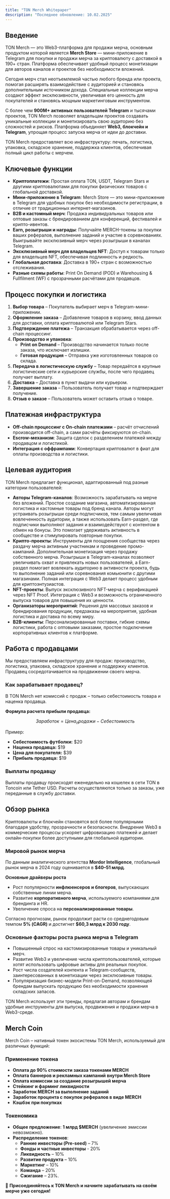 ```yaml
---
title: "TON Merch Whitepaper"
description: "Последнее обновление: 10.02.2025"
---
```


## Введение

TON Merch — это Web3-платформа для продажи мерча, основным продуктом которой является **Merch Store** — мини-приложение в Telegram для покупки и продажи мерча за криптовалюту с доставкой в 190+ стран. Платформа обеспечивает удобный процесс монетизации для авторов каналов и проектов без необходимости вложений.

Сегодня мерч стал неотъемлемой частью любого бренда или проекта, помогая расширять взаимодействие с аудиторией и становясь дополнительным источником дохода. Специальные коллекции мерча создают эффект эксклюзивности, увеличивая его ценность для покупателей и становясь мощным маркетинговым инструментом.

С более чем **900M+ активных пользователей Telegram** и тысячами проектов, TON Merch позволяет владельцам проектов создавать уникальные коллекции и монетизировать свою аудиторию без сложностей и рисков. Платформа объединяет **Web3, блокчейн и Telegram**, упрощая процесс запуска мерча от идеи до доставки. 

TON Merch предоставляет всю инфраструктуру: печать, логистика, упаковка, складское хранение, поддержка клиентов, обеспечивая полный цикл работы с мерчем.

## Ключевые функции

- **Криптоплатежи**: Простая оплата TON, USDT, Telegram Stars и другими криптовалютами для покупки физических товаров с глобальной доставкой.
- **Мини-приложение в Telegram**: Merch Store — это мини-приложение в Telegram для удобных покупок без необходимости регистрации, в отличие от традиционных интернет-магазинов.
- **B2B и кастомный мерч**: Продажа индивидуальных товаров или оптовые заказы с брендированием для конференций, фестивалей и крипто-ивентов.
- **Earn, розыгрыши и награды**: Получайте MERCH-токены за покупки ваших рефералов, выполнение заданий и участие в соревнованиях. Выигрывайте эксклюзивный мерч через розыгрыши в каналах Telegram.
- **Эксклюзивный мерч для владельцев NFT**: Доступ к товарам только для владельцев NFT, обеспечивая подлинность и редкость.
- **Глобальная доставка**: Доставка в 190+ стран с возможностью отслеживания.
- **Разные схемы работы**: Print On Demand (POD) и Warehousing & Fullfilment (WF) с прозрачными расчётами для продавцов.

## Процесс покупки и логистика

1. **Выбор товара** – Покупатель выбирает мерч в Telegram-мини-приложении.
2. **Оформление заказа** – Добавление товаров в корзину, ввод данных для доставки, оплата криптовалютой или Telegram Stars.
3. **Подтверждение платежа** – Транзакция обрабатывается через off-chain процессинг.
4. **Производство и упаковка**:
   - **Print on Demand** – Производство начинается только после заказа, что исключает излишки.
   - **Готовая продукция** – Отправка уже изготовленных товаров со склада.
5. **Передача в логистическую службу** – Товар передаётся в крупные логистические сети и курьерские службы, после чего продавец получает выплату.
6. **Доставка** – Доставка в пункт выдачи или курьером.
7. **Завершение заказа** – Пользователь получает товар и подтверждает получение.
8. **Отзыв о заказе** – Пользователь может оставить отзыв о товаре.

## Платежная инфраструктура

- **Off-chain процессинг с On-chain платежами** – расчёт отчислений производится off-chain, а сами расчёты фиксируются on-chain.
- **Escrow-механизм**: Защита сделок с разделением платежей между продавцом и логистикой.
- **Интеграция с оффрампами**: Конвертация криптовалют в фиат для оплаты производства и логистики.

## Целевая аудитория

TON Merch предлагает функционал, адаптированный под разные категории пользователей:

- **Авторы Telegram-каналов**: Возможность зарабатывать на мерче без вложений. Простое создание магазина, автоматизированная логистика и кастомные товары под бренд канала. Авторы могут устраивать розыгрыши среди подписчиков, тем самым увеличивая вовлеченность аудитории, а также использовать Earn-раздел, где подписчики выполняют задания и взаимодействуют с контентом в обмен на бонусы. Это помогает удерживать активность в сообществе и стимулировать повторные покупки.
- **Крипто-проекты**: Инструменты для поощрения сообщества через раздачу мерча активным участникам и проведение промо-кампаний. Дополнительная монетизация через продажу собственного мерча. Розыгрыши в Telegram-каналах позволяют увеличивать охват и привлекать новых пользователей, а Earn-раздел помогает вовлекать аудиторию в активности проекта, будь то выполнение заданий или соревнования комьюнити с другими магазинами. Полная интеграция с Web3 делает процесс удобным для криптоэнтузиастов.
- **NFT-проекты**: Выпуск эксклюзивного NFT-мерча с верификацией через NFT Proof. Интеграция с Web3 и возможность ограниченного выпуска товаров для повышения их ценности.
- **Организаторы мероприятий**: Решения для массовых заказов и брендирования продукции, предзаказы на мероприятия, удобная логистика и доставка по всему миру.
- **B2B-клиенты**: Персонализированные поставки, гибкие схемы логистики, работа с оптовыми заказами, простое подключение корпоративных клиентов к платформе.

## Работа с продавцами

Мы предоставляем инфраструктуру для продаж: производство, логистика, упаковка, складское хранение и поддержку клиентов. Продавец сосредотачивается на продвижении своего мерча.

### Как зарабатывает продавец?
В TON Merch нет комиссий с продаж – только себестоимость товара и наценка продавца.

**Формула расчета прибыли продавца:**

$$
Заработок = Цена_продажи - Себестоимость
$$

Пример:
- **Себестоимость футболки:** $20
- **Наценка продавца:** $19
- **Цена для покупателя:** $39
- **Прибыль продавца:** $19

### Выплаты продавцу

Выплаты продавцу происходят еженедельно на кошелек в сети TON в Toncoin или Tether USD. Расчеты осуществляются только за заказы, уже переданные в службу доставки.

## Обзор рынка

Криптовалюты и блокчейн становятся всё более популярными благодаря удобству, прозрачности и безопасности. Внедрение Web3 в коммерческие процессы ускоряет цифровизацию платежей и делает онлайн-покупки более доступными для глобальной аудитории.

### Мировой рынок мерча ###

По данным аналитического агентства **Mordor Intelligence**, глобальный рынок мерча в 2024 году оценивается в **$40–51 млрд**.

**Основные драйверы роста**

- Рост популярности **инфлюенсеров и блогеров**, выпускающих собственные линии мерча.
- Развитие **корпоративного мерча**, используемого компаниями для брендинга и HR.
- Увеличение спроса на **персонализированные товары**.

Согласно прогнозам, рынок продолжит расти со среднегодовым темпом **5% (CAGR)** и достигнет **$60,3 млрд к 2030 году**.

### Основные факторы роста рынка мерча в Telegram
- Повышенный спрос на кастомизированные товары и уникальный мерч.
- Развитие Web3 и увеличение числа криптопользователей, которые хотят использовать цифровые активы для реальных покупок.
- Рост числа создателей контента и Telegram-сообществ, заинтересованных в монетизации через эксклюзивные товары.
- Популяризация бизнес-модели Print-on-Demand, позволяющей брендам выпускать продукцию без необходимости хранения складских запасов.

TON Merch использует эти тренды, предлагая авторам и брендам удобные инструменты для выпуска, продвижения и продажи мерча в Web3-среде.

## Merch Coin

Merch Coin – нативный токен экосистемы TON Merch, используемый для различных функций:

### Применение токена ###

- **Оплата до 90% стоимости заказа токенами MERCH**
- **Оплата баннеров и рекламных кампаний внутри Merch Store**
- **Оплата комиссии за создание розыгрышей мерча**
- **Стейкинг и фарминг ликвидности**
- **Заработок MERCH за выполнение заданий**
- **Заработок процента с покупок рефералов в виде MERCH**
- **Кэшбэк при покупках**

### Токеномика ###

- **Общее предложение**: **1 млрд $MERCH** (увеличение эмиссии невозможно).
- **Распределение токенов**:
  - **Ранние инвесторы (Pre-seed)** – 7%
  - **Фонды и частные инвесторы** - 20%
  - **Ликвидность** – 10%
  - **Развитие продукта** – 10%
  - **Маркетинг** – 10%
  - **Команда** – 20%
  - **Сжигание** – 23%.

🚀 **Присоединяйтесь к TON Merch и начните зарабатывать на своём мерче уже сегодня!**
